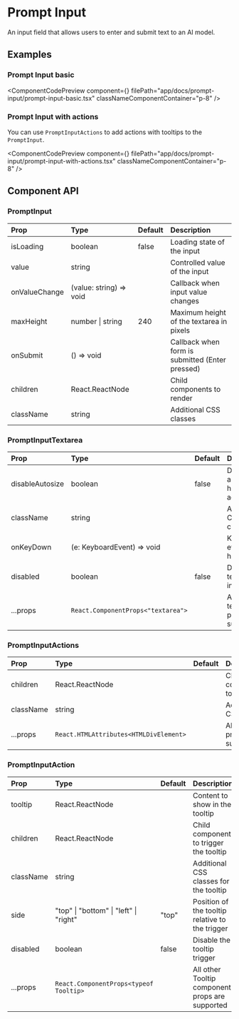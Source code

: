 
# Prompt Input

An input field that allows users to enter and submit text to an AI model.

## Examples

### Prompt Input basic

<ComponentCodePreview
  component={<PromptInputBasic />}
  filePath="app/docs/prompt-input/prompt-input-basic.tsx"
  classNameComponentContainer="p-8"
/>

### Prompt Input with actions

You can use `PromptInputActions` to add actions with tooltips to the `PromptInput`.

<ComponentCodePreview
  component={<PromptInputWithActions />}
  filePath="app/docs/prompt-input/prompt-input-with-actions.tsx"
  classNameComponentContainer="p-8"
/>

## Component API

### PromptInput

| Prop          | Type                    | Default | Description                                     |
| :------------ | :---------------------- | :------ | :---------------------------------------------- |
| isLoading     | boolean                 | false   | Loading state of the input                      |
| value         | string                  |         | Controlled value of the input                   |
| onValueChange | (value: string) => void |         | Callback when input value changes               |
| maxHeight     | number \| string        | 240     | Maximum height of the textarea in pixels        |
| onSubmit      | () => void              |         | Callback when form is submitted (Enter pressed) |
| children      | React.ReactNode         |         | Child components to render                      |
| className     | string                  |         | Additional CSS classes                          |

### PromptInputTextarea

| Prop            | Type                               | Default | Description                            |
| :-------------- | :--------------------------------- | :------ | :------------------------------------- |
| disableAutosize | boolean                            | false   | Disable automatic height adjustment    |
| className       | string                             |         | Additional CSS classes                 |
| onKeyDown       | (e: KeyboardEvent) => void         |         | Keyboard event handler                 |
| disabled        | boolean                            | false   | Disable the textarea input             |
| ...props        | `React.ComponentProps<"textarea">` |         | All other textarea props are supported |

### PromptInputActions

| Prop      | Type                                   | Default | Description                       |
| :-------- | :------------------------------------- | :------ | :-------------------------------- |
| children  | React.ReactNode                        |         | Child components to render        |
| className | string                                 |         | Additional CSS classes            |
| ...props  | `React.HTMLAttributes<HTMLDivElement>` |         | All other div props are supported |

### PromptInputAction

| Prop      | Type                                   | Default | Description                                     |
| :-------- | :------------------------------------- | :------ | :---------------------------------------------- |
| tooltip   | React.ReactNode                        |         | Content to show in the tooltip                  |
| children  | React.ReactNode                        |         | Child component to trigger the tooltip          |
| className | string                                 |         | Additional CSS classes for the tooltip          |
| side      | "top" \| "bottom" \| "left" \| "right" | "top"   | Position of the tooltip relative to the trigger |
| disabled  | boolean                                | false   | Disable the tooltip trigger                     |
| ...props  | `React.ComponentProps<typeof Tooltip>` |         | All other Tooltip component props are supported |
